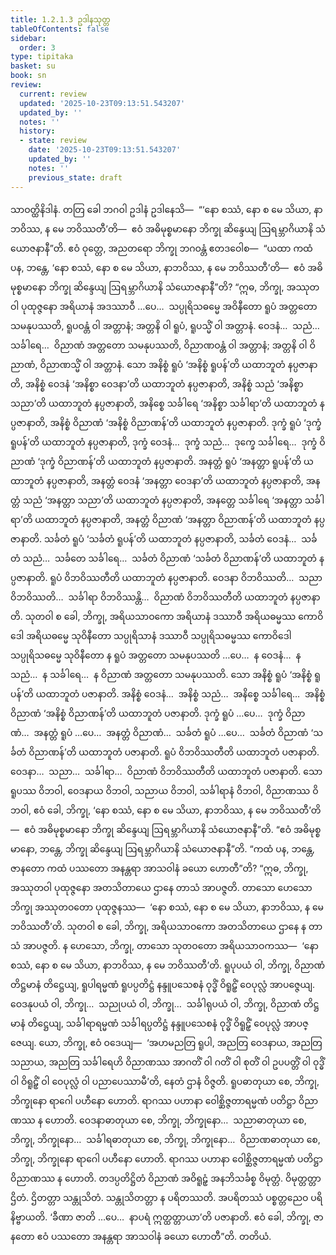 ```yaml
---
title: 1.2.1.3 ဥဒါနသုတ္တ
tableOfContents: false
sidebar:
  order: 3
type: tipitaka
basket: su
book: sn
review:
  current: review
  updated: '2025-10-23T09:13:51.543207'
  updated_by: ''
  notes: ''
  history:
  - state: review
    date: '2025-10-23T09:13:51.543207'
    updated_by: ''
    notes: ''
    previous_state: draft
---
```



<ReviewStatus review={frontmatter.review} showDetails={true} />

<HypothesisAnnotation frontmatter={frontmatter} />

<DynamicBreadcrumb />

<Division number="55" book="sn" e="ch" v="18" p="287">

<Paragraph number="242" book="sn">
သာဝတ္ထိနိဒါနံ. တတြ ခေါ ဘဂဝါ ဥဒါနံ ဥဒါနေသိ—  “‘နော စဿံ, နော စ မေ သိယာ, နာဘဝိဿ, န မေ ဘဝိဿတီ’တိ—  ဧဝံ အဓိမုစ္စမာနော ဘိက္ခု ဆိန္ဒေယျ ဩရမ္ဘာဂိယာနိ သံယောဇနာနီ”တိ. ဧဝံ ဝုတ္တေ, အညတရော ဘိက္ခု ဘဂဝန္တံ ဧတဒဝေါစ—  “ယထာ ကထံ ပန, ဘန္တေ, ‘နော စဿံ, နော စ မေ သိယာ, နာဘဝိဿ, န မေ ဘဝိဿတီ’တိ—  ဧဝံ အဓိမုစ္စမာနော ဘိက္ခု ဆိန္ဒေယျ ဩရမ္ဘာဂိယာနိ သံယောဇနာနီ”တိ?
</Paragraph>

<Paragraph number="243" book="sn">
“ဣဓ, ဘိက္ခု, အဿုတဝါ ပုထုဇ္ဇနော အရိယာနံ အဒဿာဝီ …ပေ…  သပ္ပုရိသဓမ္မေ အဝိနီတော ရူပံ အတ္တတော သမနုပဿတိ, ရူပဝန္တံ ဝါ အတ္တာနံ; အတ္တနိ ဝါ ရူပံ, ရူပသ္မိံ ဝါ အတ္တာနံ. ဝေဒနံ…  သညံ…  သင်္ခါရေ…  ဝိညာဏံ အတ္တတော သမနုပဿတိ, ဝိညာဏဝန္တံ ဝါ အတ္တာနံ; အတ္တနိ ဝါ ဝိညာဏံ, ဝိညာဏသ္မိံ ဝါ အတ္တာနံ.
</Paragraph>

<Paragraph number="244" book="sn">
သော အနိစ္စံ ရူပံ ‘အနိစ္စံ ရူပန်’တိ ယထာဘူတံ နပ္ပဇာနာတိ, အနိစ္စံ ဝေဒနံ ‘အနိစ္စာ ဝေဒနာ’တိ ယထာဘူတံ နပ္ပဇာနာတိ, အနိစ္စံ သညံ ‘အနိစ္စာ သညာ’တိ ယထာဘူတံ နပ္ပဇာနာတိ, အနိစ္စေ သင်္ခါရေ ‘အနိစ္စာ သင်္ခါရာ’တိ ယထာဘူတံ နပ္ပဇာနာတိ, အနိစ္စံ ဝိညာဏံ ‘အနိစ္စံ ဝိညာဏန်’တိ ယထာဘူတံ နပ္ပဇာနာတိ.
</Paragraph>

<Paragraph number="245" book="sn">
ဒုက္ခံ ရူပံ ‘ဒုက္ခံ ရူပန်’တိ ယထာဘူတံ နပ္ပဇာနာတိ, ဒုက္ခံ ဝေဒနံ…  ဒုက္ခံ သညံ…  ဒုက္ခေ သင်္ခါရေ…  ဒုက္ခံ ဝိညာဏံ ‘ဒုက္ခံ ဝိညာဏန်’တိ ယထာဘူတံ နပ္ပဇာနာတိ.
</Paragraph>

<Paragraph number="246" book="sn">
အနတ္တံ ရူပံ ‘အနတ္တာ ရူပန်’တိ ယထာဘူတံ နပ္ပဇာနာတိ, အနတ္တံ ဝေဒနံ ‘အနတ္တာ ဝေဒနာ’တိ ယထာဘူတံ နပ္ပဇာနာတိ, အနတ္တံ သညံ ‘အနတ္တာ သညာ’တိ ယထာဘူတံ နပ္ပဇာနာတိ, အနတ္တေ သင်္ခါရေ ‘အနတ္တာ သင်္ခါရာ’တိ ယထာဘူတံ နပ္ပဇာနာတိ, အနတ္တံ ဝိညာဏံ ‘အနတ္တာ ဝိညာဏန်’တိ ယထာဘူတံ နပ္ပဇာနာတိ.
</Paragraph>

<Paragraph number="247" book="sn">
သင်္ခတံ ရူပံ ‘သင်္ခတံ ရူပန်’တိ ယထာဘူတံ နပ္ပဇာနာတိ, သင်္ခတံ ဝေဒနံ…  သင်္ခတံ သညံ…  သင်္ခတေ သင်္ခါရေ…  သင်္ခတံ ဝိညာဏံ ‘သင်္ခတံ ဝိညာဏန်’တိ ယထာဘူတံ နပ္ပဇာနာတိ. ရူပံ ဝိဘဝိဿတီတိ ယထာဘူတံ နပ္ပဇာနာတိ. ဝေဒနာ ဝိဘဝိဿတိ…  သညာ ဝိဘဝိဿတိ…  သင်္ခါရာ ဝိဘဝိဿန္တိ…  ဝိညာဏံ ဝိဘဝိဿတီတိ ယထာဘူတံ နပ္ပဇာနာတိ.
</Paragraph>

<Paragraph number="248" book="sn">
သုတဝါ စ ခေါ, ဘိက္ခု, အရိယသာဝကော အရိယာနံ ဒဿာဝီ အရိယဓမ္မဿ ကောဝိဒေါ အရိယဓမ္မေ သုဝိနီတော သပ္ပုရိသာနံ ဒဿာဝီ သပ္ပုရိသဓမ္မဿ ကောဝိဒေါ သပ္ပုရိသဓမ္မေ သုဝိနီတော န ရူပံ အတ္တတော သမနုပဿတိ …ပေ…  န ဝေဒနံ…  န သညံ…  န သင်္ခါရေ…  န ဝိညာဏံ အတ္တတော သမနုပဿတိ.
</Paragraph>

<Paragraph number="249" book="sn">
သော အနိစ္စံ ရူပံ ‘အနိစ္စံ ရူပန်’တိ ယထာဘူတံ ပဇာနာတိ. အနိစ္စံ ဝေဒနံ…  အနိစ္စံ သညံ…  အနိစ္စေ သင်္ခါရေ…  အနိစ္စံ ဝိညာဏံ ‘အနိစ္စံ ဝိညာဏန်’တိ ယထာဘူတံ ပဇာနာတိ. ဒုက္ခံ ရူပံ …ပေ…  ဒုက္ခံ ဝိညာဏံ…  အနတ္တံ ရူပံ …ပေ…  အနတ္တံ ဝိညာဏံ…  သင်္ခတံ ရူပံ …ပေ…  သင်္ခတံ ဝိညာဏံ ‘သင်္ခတံ ဝိညာဏန်’တိ ယထာဘူတံ ပဇာနာတိ. ရူပံ ဝိဘဝိဿတီတိ ယထာဘူတံ ပဇာနာတိ. ဝေဒနာ…  သညာ…  သင်္ခါရာ…  ဝိညာဏံ ဝိဘဝိဿတီတိ ယထာဘူတံ ပဇာနာတိ.
</Paragraph>

<Paragraph number="250" book="sn">
သော ရူပဿ ဝိဘဝါ, ဝေဒနာယ ဝိဘဝါ, သညာယ ဝိဘဝါ, သင်္ခါရာနံ ဝိဘဝါ, ဝိညာဏဿ ဝိဘဝါ, ဧဝံ ခေါ, ဘိက္ခု, ‘နော စဿံ, နော စ မေ သိယာ, နာဘဝိဿ, န မေ ဘဝိဿတီ’တိ—  ဧဝံ အဓိမုစ္စမာနော ဘိက္ခု ဆိန္ဒေယျ ဩရမ္ဘာဂိယာနိ သံယောဇနာနီ”တိ. “ဧဝံ အဓိမုစ္စမာနော, ဘန္တေ, ဘိက္ခု ဆိန္ဒေယျ ဩရမ္ဘာဂိယာနိ သံယောဇနာနီ”တိ.
</Paragraph>

<Paragraph number="251" book="sn">
“ကထံ ပန, ဘန္တေ, ဇာနတော ကထံ ပဿတော အနန္တရာ အာသဝါနံ ခယော ဟောတီ”တိ? “ဣဓ, ဘိက္ခု, အဿုတဝါ ပုထုဇ္ဇနော အတသိတာယေ ဌာနေ တာသံ အာပဇ္ဇတိ. တာသော ဟေသော ဘိက္ခု အဿုတဝတော ပုထုဇ္ဇနဿ—  ‘နော စဿံ, နော စ မေ သိယာ, နာဘဝိဿ, န မေ ဘဝိဿတီ’တိ.
</Paragraph>

<Paragraph number="252" book="sn">
သုတဝါ စ ခေါ, ဘိက္ခု, အရိယသာဝကော အတသိတာယေ ဌာနေ န တာသံ အာပဇ္ဇတိ. န ဟေသော, ဘိက္ခု, တာသော သုတဝတော အရိယသာဝကဿ—  ‘နော စဿံ, နော စ မေ သိယာ, နာဘဝိဿ, န မေ ဘဝိဿတီ’တိ. ရူပုပယံ ဝါ, ဘိက္ခု, ဝိညာဏံ တိဋ္ဌမာနံ တိဋ္ဌေယျ, ရူပါရမ္မဏံ ရူပပ္ပတိဋ္ဌံ နန္ဒူပသေစနံ ဝုဒ္ဓိံ ဝိရူဠှိံ ဝေပုလ္လံ အာပဇ္ဇေယျ. ဝေဒနုပယံ ဝါ, ဘိက္ခု…  သညုပယံ ဝါ, ဘိက္ခု…  သင်္ခါရုပယံ ဝါ, ဘိက္ခု, ဝိညာဏံ တိဋ္ဌမာနံ တိဋ္ဌေယျ, သင်္ခါရာရမ္မဏံ သင်္ခါရပ္ပတိဋ္ဌံ နန္ဒူပသေစနံ ဝုဒ္ဓိံ ဝိရူဠှိံ ဝေပုလ္လံ အာပဇ္ဇေယျ.
</Paragraph>

<Paragraph number="253" book="sn">
ယော, ဘိက္ခု, ဧဝံ ဝဒေယျ—  ‘အဟမညတြ ရူပါ, အညတြ ဝေဒနာယ, အညတြ သညာယ, အညတြ သင်္ခါရေဟိ ဝိညာဏဿ အာဂတိံ ဝါ ဂတိံ ဝါ စုတိံ ဝါ ဥပပတ္တိံ ဝါ ဝုဒ္ဓိံ ဝါ ဝိရူဠှိံ ဝါ ဝေပုလ္လံ ဝါ ပညာပေဿာမီ’တိ, နေတံ ဌာနံ ဝိဇ္ဇတိ.
</Paragraph>

<Paragraph number="254" book="sn">
ရူပဓာတုယာ စေ, ဘိက္ခု, ဘိက္ခုနော ရာဂေါ ပဟီနော ဟောတိ. ရာဂဿ ပဟာနာ ဝေါစ္ဆိဇ္ဇတာရမ္မဏံ ပတိဋ္ဌာ ဝိညာဏဿ န ဟောတိ. ဝေဒနာဓာတုယာ စေ, ဘိက္ခု, ဘိက္ခုနော…  သညာဓာတုယာ စေ, ဘိက္ခု, ဘိက္ခုနော…  သင်္ခါရဓာတုယာ စေ, ဘိက္ခု, ဘိက္ခုနော…  ဝိညာဏဓာတုယာ စေ, ဘိက္ခု, ဘိက္ခုနော ရာဂေါ ပဟီနော ဟောတိ. ရာဂဿ ပဟာနာ ဝေါစ္ဆိဇ္ဇတာရမ္မဏံ ပတိဋ္ဌာ ဝိညာဏဿ န ဟောတိ. တဒပ္ပတိဋ္ဌိတံ ဝိညာဏံ အဝိရူဠှံ အနဘိသင်္ခစ္စ ဝိမုတ္တံ. ဝိမုတ္တတ္တာ ဌိတံ. ဌိတတ္တာ သန္တုသိတံ. သန္တုသိတတ္တာ န ပရိတဿတိ. အပရိတဿံ ပစ္စတ္တညေဝ ပရိနိဗ္ဗာယတိ. ‘ခီဏာ ဇာတိ …ပေ…  နာပရံ ဣတ္ထတ္တာယာ’တိ ပဇာနာတိ. ဧဝံ ခေါ, ဘိက္ခု, ဇာနတော ဧဝံ ပဿတော အနန္တရာ အာသဝါနံ ခယော ဟောတီ”တိ.

</Paragraph>
</Division>

<Paragraph number="255" type="center" book="sn">
တတိယံ.
</Paragraph>